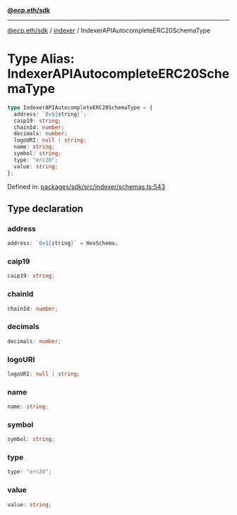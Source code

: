 [**@ecp.eth/sdk**](../../index.mdx)

***

[@ecp.eth/sdk](/sdk-reference/index.mdx) / [indexer](/sdk-reference/indexer/index.mdx) / IndexerAPIAutocompleteERC20SchemaType

# Type Alias: IndexerAPIAutocompleteERC20SchemaType

```ts
type IndexerAPIAutocompleteERC20SchemaType = {
  address: `0x${string}`;
  caip19: string;
  chainId: number;
  decimals: number;
  logoURI: null | string;
  name: string;
  symbol: string;
  type: "erc20";
  value: string;
};
```

Defined in: [packages/sdk/src/indexer/schemas.ts:543](https://github.com/ecp-eth/comments-monorepo/blob/main/packages/sdk/src/indexer/schemas.ts#L543)

## Type declaration

### address

```ts
address: `0x${string}` = HexSchema;
```

### caip19

```ts
caip19: string;
```

### chainId

```ts
chainId: number;
```

### decimals

```ts
decimals: number;
```

### logoURI

```ts
logoURI: null | string;
```

### name

```ts
name: string;
```

### symbol

```ts
symbol: string;
```

### type

```ts
type: "erc20";
```

### value

```ts
value: string;
```

